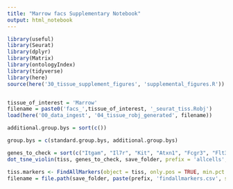 ```yaml
---
title: "Marrow facs Supplementary Notebook"
output: html_notebook
---
```


```r
library(useful)
library(Seurat)
library(dplyr)
library(Matrix)
library(ontologyIndex)
library(tidyverse)
library(here)
source(here('30_tissue_supplement_figures', 'supplemental_figures.R'))


tissue_of_interest = 'Marrow'
filename = paste0('facs_',tissue_of_interest, '_seurat_tiss.Robj')
load(here('00_data_ingest', '04_tissue_robj_generated', filename))

additional.group.bys = sort(c())

group.bys = c(standard.group.bys, additional.group.bys)

genes_to_check = sort(c("Itgam", "Il7r", "Kit", "Atxn1", "Fcgr3", "Flt3", "Cd34", "Slamf1", "Gpr56", "Stmn1", "Mki67", "Tmem176b", "Itgal", "Itgax", "Emr1", "Cd68", "Cd69", "Fcgr4", "Mpeg1", "Itgb2", "Ahnak", "Pld4", "Cd3e", "Cd4", "Cd8a", "Ly6d", "Cd27", "Cr2", "Fcer2a", "Cd2", "Cd7", "Mme", "Thy1", "Klrb1a", "S100a11", "Ltf", "Ngp", "Fcer1g", "Pglyrp1", "Lcn2", "Camp", "Hp", "Ly6g6c", "Ly6g6e", "Ptprc", "Cd19", "Ms4a1", "Cox6a2", "Irf8", "Cd74", "Chchd10", "Cnp", "Cd79a", "Cd79b", "Vpreb1", "Vpreb3", "Cd38", "Cd22", "Cd24a", "Cd40", "Cd48", "Cd53", "Cd81", "Cd84", "Cxcr4", "Cxcr5", "Ccr6", "Cd200", "Ly9", "Abcb1b", "Tlr9", "Slamf6", "H2-Ea-ps", "Pax5", "Foxo1", "Klf4", "Klf9", "Mitf", "Pou2af1", "Zbtb16", "Spib", "Spn", "Dntt", "Rag1", "Rag2", "Il2ra", "Pdzk1ip1", "Ly6a", "Itga2b", "Fos", "Junb", "Myl10", "Jun", "Mn1", "S100a9", "Ccl9", "Tcf3", "Ebf1", "Ikzf1", "Sfpi1", "Cd1d1", "Egr2", "Cd14", "Mpl", "Il3ra", "Bpgm", "Beta-s", "Hbb-b2", "Cpa3", "Fcer1a", "Mcpt8", "Ccl3", "Gata1", "Gata2", "Cebpa"))
dot_tsne_violin(tiss, genes_to_check, save_folder, prefix = 'allcells', group.bys)
```


```r
tiss.markers <- FindAllMarkers(object = tiss, only.pos = TRUE, min.pct = 0.25, thresh.use = 0.25)
filename = file.path(save_folder, paste(prefix, 'findallmarkers.csv', sep='_'))
```

